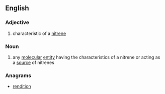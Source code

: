 ==English==

===Adjective===
{{en-adj}}

# {{context|chemistry}} characteristic of a [[nitrene]]

===Noun===
{{en-noun}}
# {{context|chemistry}} any [[molecular]] [[entity]] having the characteristics of a nitrene or acting as a [[source]] of nitrenes

===Anagrams===
* [[rendition#English|rendition]]